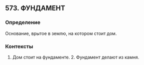 ## 573. ФУНДАМЕНТ
### Определение
Основание, врытое в землю, на котором стоит дом.

### Контексты
1. Дом стоит на фундаменте. 2. Фундамент делают из камня.

